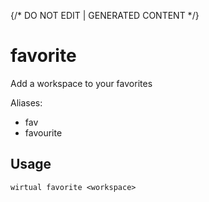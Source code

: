 {/* DO NOT EDIT | GENERATED CONTENT */}

# favorite

Add a workspace to your favorites

Aliases:

- fav
- favourite

## Usage

```console
wirtual favorite <workspace>
```
